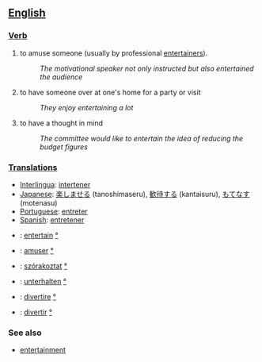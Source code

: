 == [[English]] ==

=== [[Verb]] ===
# to amuse someone (usually by professional [[entertainer]]s).
#:''The motivational speaker not only instructed but also entertained the audience''
# to have someone over at one's home for a party or visit
#:''They enjoy entertaining a lot''
# to have a thought in mind
#:''The committee would like to entertain the idea  of reducing the budget figures''

=== [[Translation]]s ===
*[[Interlingua]]: [[intertener]]
*[[Japanese]]: [[楽しませる]] (tanoshimaseru), [[歓待する]] (kantaisuru), [[もてなす]] (motenasu)
*[[Portuguese]]: [[entreter]]
*[[Spanish]]: [[entretener]]
*{{en}}: [[entertain]] [[:en:entertain|°]]
*{{fr}}: [[amuser]] [[:fr:amuser|°]]
*{{hu}}: [[szórakoztat]] [[:hu:szórakoztat|°]]
*{{de}}: [[unterhalten]] [[:de:unterhalten|°]]
*{{it}}: [[divertire]] [[:it:divertire|°]]
*{{es}}: [[divertir]] [[:es:divertir|°]]

=== See also ===
*[[entertainment]]